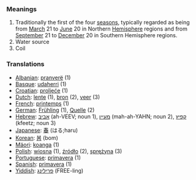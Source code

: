 ===Meanings===
# Traditionally the first of the four [[season]]s, typically regarded as being from [[March]] 21 to [[June]] 20 in Northern [[Hemisphere]] regions and from [[September]] 21 to [[December]] 20 in Southern Hemisphere regions. 
# Water source
# Coil


===Translations===
*[[Albanian]]: [[pranverë]] (1)
*[[Basque]]: [[udaherri]] (1)
*[[Croatian]]: [[proljeće]] (1)
*[[Dutch]]: [[lente]] (1), [[bron]] (2), [[veer]] (3)
*[[French]]: [[printemps]] (1)
*[[German]]: [[Frühling]] (1), [[Quelle]] (2)
*[[Hebrew]]: [[אביב]] (ah-VEEV; noun 1), [[מעיין]] (mah-ah-YAHN; noun 2), [[קפיץ]] (kfeetz; noun 3)
*[[Japanese]]: [[春]] (はる;haru)
*[[Korean]]: [[봄]] (bom)
*[[Mäori]]: [[koanga]] (1)
*[[Polish]]: [[wiosna]] (1), [[źródło]] (2), [[sprężyna]] (3)
*[[Portuguese]]: [[primavera]] (1)
*[[Spanish]]: [[primavera]] (1)
*[[Yiddish]]: [[פרילינג]] (FREE-ling)
